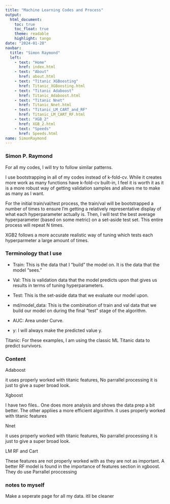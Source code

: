 ```yaml
---
title: "Machine Learning Codes and Process"
output: 
  html_document:
    toc: true
    toc_float: true
    theme: readable
    highlight: tango
date: "2024-01-28"
navbar:
  title: "Simon Raymond"
  left:
    - text: "Home"
      href: index.html
    - text: "About"
      href: about.html
    - text: "Titanic XGBoosting"
      href: Titanic_XGBoosting.html
    - text: "Titanic Adaboost"
      href: Titanic_Adaboost.html
    - text: "Titanic Nnet"
      href: Titanic_Nnet.html
    - text: "Titanic_LM_CART_and_RF"
      href: Titanic_LM_CART_RF.html
    - text: "XGB_2"
      href: XGB_2.html
    - text: "Speeds"
      href: Speeds.html
name: SimonRaymond
---
```


### Simon P. Raymond

For all my codes, I will try to follow similar patterns.

I use bootstrapping in all of my codes instead of k-fold-cv. While it creates more work as many functions have k-fold-cv built-in, I feel it is worth it as it is a more robust way of getting validation samples and allows me to make as many as I want.

For the initial train/val/test process, the train/val will be bootstrapped a number of times to ensure I'm getting a relatively representative display of what each hyperparameter actually is. Then, I will test the best average hyperparameter (based on some metric) on a set-aside test set. This entire process will repeat N times. 

XGB2 follows a more accurate realistic way of tuning which tests each hyperparmeter a large amount of times.

### Terminology that I use

* Train: This is the data that I "build" the model on. It is the data that the model "sees."

* Val: This is validation data that the model predicts upon that gives us results in terms of tuning hyperparameters.

* Test: This is the set-aside data that we evaluate our model upon.

* md/model_data: This is the combination of train and val data that we build our model on during the final "test" stage of the algorithm.

* AUC: Area under Curve.

* y: I will always make the predicted value y.

Titanic: For these examples, I am using the classic ML Titanic data to predict survivors.

### Content

Adaboost

it uses properly worked with titanic features, No parrallel processing it is just to give a super broad look.

Xgboost

I have two files.. One does more analysis and shows the data prep a bit better. The other appliies a more efficient algorithm.
it uses properly worked with titanic features

Nnet

it uses properly worked with titanic features, No parrallel processing it is just to give a super broad look.


LM RF and Cart

These features are not properly worked with as they are not as important. A better RF model is found in the importance of features section in xgboost. They do use Parrallel proccessing

### notes to myself

Make a seperate page for all my data. itll be cleaner